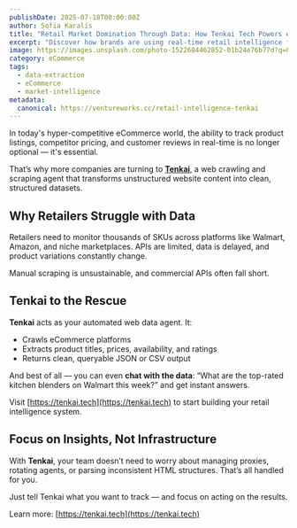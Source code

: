 ```yaml
---
publishDate: 2025-07-18T00:00:00Z
author: Sofia Karalis
title: "Retail Market Domination Through Data: How Tenkai Tech Powers eCommerce Insights"
excerpt: "Discover how brands are using real-time retail intelligence from sites like Walmart and Amazon by integrating with powerful scraping agents like Tenkai."
image: https://images.unsplash.com/photo-1522684462852-01b24e76b77d?q=80&w=2070&auto=format&fit=crop&ixlib=rb-4.1.0&ixid=M3wxMjA3fDB8MHxwaG90by1wYWdlfHx8fGVufDB8fHx8fA%3D%3D
category: eCommerce
tags:
  - data-extraction
  - eCommerce
  - market-intelligence
metadata:
  canonical: https://ventureworks.cc/retail-intelligence-tenkai
---
```


In today's hyper-competitive eCommerce world, the ability to track product listings, competitor pricing, and customer reviews in real-time is no longer optional — it's essential. 

That’s why more companies are turning to **[Tenkai](https://tenkai.tech)**, a web crawling and scraping agent that transforms unstructured website content into clean, structured datasets.

## Why Retailers Struggle with Data

Retailers need to monitor thousands of SKUs across platforms like Walmart, Amazon, and niche marketplaces. APIs are limited, data is delayed, and product variations constantly change.

Manual scraping is unsustainable, and commercial APIs often fall short.

## Tenkai to the Rescue

**Tenkai** acts as your automated web data agent. It:
- Crawls eCommerce platforms
- Extracts product titles, prices, availability, and ratings
- Returns clean, queryable JSON or CSV output

And best of all — you can even **chat with the data**: “What are the top-rated kitchen blenders on Walmart this week?” and get instant answers.

Visit [https://tenkai.tech](https://tenkai.tech) to start building your retail intelligence system.

## Focus on Insights, Not Infrastructure

With **Tenkai**, your team doesn’t need to worry about managing proxies, rotating agents, or parsing inconsistent HTML structures. That’s all handled for you.

Just tell Tenkai what you want to track — and focus on acting on the results.

Learn more: [https://tenkai.tech](https://tenkai.tech)
